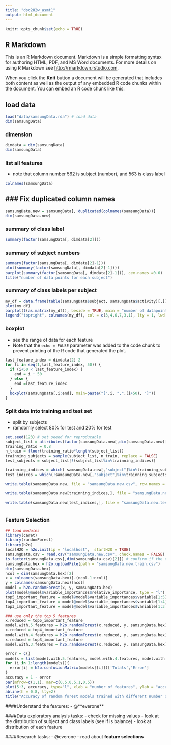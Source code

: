 ```yaml
---
title: "dsc282w_asmt1"
output: html_document
---
```


```r
knitr::opts_chunk$set(echo = TRUE)
```

## R Markdown

This is an R Markdown document. Markdown is a simple formatting syntax for authoring HTML, PDF, and MS Word documents. For more details on using R Markdown see <http://rmarkdown.rstudio.com>.

When you click the **Knit** button a document will be generated that includes both content as well as the output of any embedded R code chunks within the document. You can embed an R code chunk like this:

## load data
```r
load("data/samsungData.rda") # load data
dim(samsungData)
```

### dimension
```r
dimdata = dim(samsungData)
dim(samsungData)
```

### list all features 
- note that column number 562 is subject (number), and 563 is class label
```r
colnames(samsungData)
```

### Fix duplicated column names
- 
```r
samsungData.new = samsungData[,!duplicated(colnames(samsungData))]
dim(samsungData.new)
```



### summary of class label 
```r
summary(factor(samsungData[, dimdata[2]]))
```

### summary of subject numbers
```r
summary(factor(samsungData[, dimdata[2]-1]))
plot(summary(factor(samsungData[, dimdata[2]-1])))
barplot(summary(factor(samsungData[, dimdata[2]-1])), cex.names =0.6)
title("number of data points for each subject")
```

### summary of class labels per subject
```r
my_df = data.frame(table(samsungData$subject, samsungData$activity)[,])
plot(my_df)
barplot(t(as.matrix(my_df)), beside = TRUE, main = "number of datapoints for each activity per subject", col = c(3,4,6,7,3,1))
legend("topright", colnames(my_df), col = c(3,4,6,7,3,1), lty = 1, lwd = 2)
```

### boxplot
- see the range of data for each feature
- Note that the `echo = FALSE` parameter was added to the code chunk to prevent printing of the R code that generated the plot.
```r
last_feature_index = dimdata[2]-2
for (i in seq(1,last_feature_index, 50)) {
  if (i+50 < last_feature_index) {
    end = i + 50
  } else {
    end =last_feature_index
  }
  boxplot(samsungData[,i:end], main=paste("[",i, ",",(i+50), "]"))
}
```

### Split data into training and test set
- split by subjects
- ramdomly select 80% for test and 20% for test
```r
set.seed(123) # set seeed for reproducable
subject_list = attributes(factor(samsungData.new[,dim(samsungData.new)[2]-1]))$levels
training_ratio = 0.8
n_train = floor(training_ratio*length(subject_list))
trainning_subjects = sample(subject_list, n_train, replace = FALSE)
test_subjects = subject_list[!(subject_list%in%trainning_indices)]

trainning_indices = which( samsungData.new[,"subject"]%in%trainning_subjects)
test_indices = which(!samsungData.new[,"subject"]%in%trainning_subjects)

write.table(samsungData.new, file = "samsungData.new.csv", row.names = FALSE, col.names = TRUE, sep = "," )

write.table(samsungData.new[trainning_indices,], file = "samsungData.new.train.csv", row.names = FALSE, col.names = TRUE, sep = "," )

write.table(samsungData.new[test_indices,], file = "samsungData.new.test.csv", row.names = FALSE, col.names = TRUE, sep = "," )



```

### Feature Selection
```r
## load modules
library(caret)
library(randomForest)
library(h2o)
localH2O = h2o.init(ip = "localhost",  startH2O = TRUE)
samsungData.csv = read.csv("samsungData.new.csv", check.names = FALSE)
is.factor(samsungData.csv[,dim(samsungData.csv)[2]]) # confirm if the class label column is factor
samsungData.hex = h2o.uploadFile(path = "samsungData.new.train.csv")
dim(samsungData.hex)
ncol = dim(samsungData.hex)[2]
x = colnames(samsungData.hex)[-(ncol-1:ncol)]
y = colnames(samsungData.hex)[ncol]
model = h2o.randomForest(x, y, samsungData.hex)
plot(model@model$variable_importances$relative_importance, type = "l")
top5_important_feature = model@model$variable_importances$variable[1:5]
top4_important_feature = model@model$variable_importances$variable[1:4]
top3_important_feature = model@model$variable_importances$variable[1:3]

### use only the top 5 features
x.reduced = top5_important_feature
model.with.5.features = h2o.randomForest(x.reduced, y, samsungData.hex)
x.reduced = top4_important_feature
model.with.4.features = h2o.randomForest(x.reduced, y, samsungData.hex)
x.reduced = top3_important_feature
model.with.3.features = h2o.randomForest(x.reduced, y, samsungData.hex)

error = c()
models = list(model.with.5.features, model.with.4.features, model.with.3.features)
for (i in 1:length(models)){
  error[i] = h2o.confusionMatrix(models[[i]])['Totals','Error']
}
accuracy = 1 - error
par(mfrow=c(1,1), mar=c(0.5,0.5,1,0.5))
plot(5:3, accuracy, type="l", xlab = "number of features", ylab = "accuracy")
abline(h = 0.8, lty=2)
title("Accuracy of random forest models trained with different number of features", cex.main=0.8)

```


####Understand the features:
- @**everone**

####Data exploratory analysis tasks:
- check for missing values
- look at the distribution of subject and class labels (see if is balance)
- look at distribution of each feature

####Research tasks:
- @everone
- read about **feature selections**




